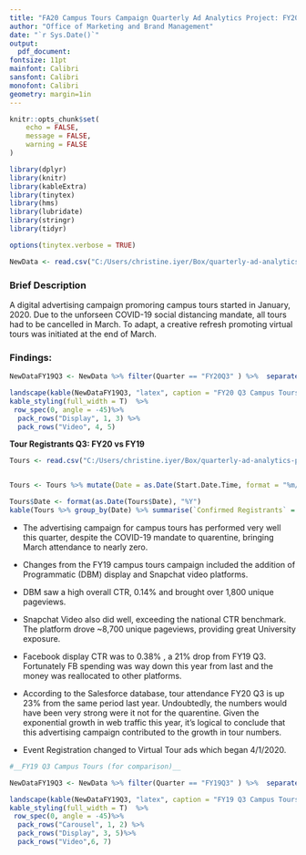 ```yaml
---
title: "FA20 Campus Tours Campaign Quarterly Ad Analytics Project: FY20 Q3"
author: "Office of Marketing and Brand Management"
date: "`r Sys.Date()`"
output:
  pdf_document:
fontsize: 11pt
mainfont: Calibri
sansfont: Calibri
monofont: Calibri
geometry: margin=1in
---
```





```r
knitr::opts_chunk$set(
	echo = FALSE,
	message = FALSE,
	warning = FALSE
)
```

```r
library(dplyr)
library(knitr)
library(kableExtra)
library(tinytex)
library(hms)
library(lubridate)
library(stringr)
library(tidyr)
```


```r
options(tinytex.verbose = TRUE)
```


```r
NewData <- read.csv("C:/Users/christine.iyer/Box/quarterly-ad-analytics-projects/FlowchartCampusTours.csv", header = T, stringsAsFactors = F)


```

### Brief Description

A digital advertising campaign promoring campus tours started in January, 2020. Due to the unforseen COVID-19 social distancing mandate, all tours had to be cancelled in March. To adapt, a creative refresh promoting virtual tours was initiated at the end of March. 

### Findings: 

```r
NewDataFY19Q3 <- NewData %>% filter(Quarter == "FY20Q3" ) %>%  separate(Vendor, c("Vendor", "Medium")) %>% select(Medium, Vendor, Quarter, Impressions:End_Date) %>% arrange(Medium, Vendor)

landscape(kable(NewDataFY19Q3, "latex", caption = "FY20 Q3 Campus Tours Campaign for High School Audiences", booktabs = T))%>%
kable_styling(full_width = T)  %>%
 row_spec(0, angle = -45)%>%
  pack_rows("Display", 1, 3) %>%
  pack_rows("Video", 4, 5)
```



__Tour Registrants Q3: FY20 vs FY19__

```r
Tours <- read.csv("C:/Users/christine.iyer/Box/quarterly-ad-analytics-projects/CampusTours_Reporting/Q3ToursCompare.csv", header = T, stringsAsFactors = F)


Tours <- Tours %>% mutate(Date = as.Date(Start.Date.Time, format = "%m/%d/%Y %H:%M"))

Tours$Date <- format(as.Date(Tours$Date), "%Y")
kable(Tours %>% group_by(Date) %>% summarise(`Confirmed Registrants` = sum(Confirmed.Registrants), Attendants = sum(Attended)) %>% select(Date, `Confirmed Registrants`, Attendants))
```

* The advertising campaign for campus tours has performed very well this quarter, despite the COVID-19 mandate to quarentine, bringing March attendance to nearly zero. 

* Changes from the FY19 campus tours campaign included the addition of  Programmatic (DBM) display and Snapchat video platforms. 

* DBM saw a high overall CTR, 0.14% and brought over 1,800 unique pageviews. 

* Snapchat Video also did well, exceeding the national CTR benchmark. The platform drove ~8,700 unique pageviews, providing great University exposure.

* Facebook display CTR was \textcolor{red}{down} to 0.38% , a 21% drop from FY19 Q3. Fortunately FB spending was way down this year from last and the money was reallocated to other platforms. 

* According to the Salesforce database, tour attendance FY20 Q3 is up 23% from the same period last year. Undoubtedly, the numbers would have been very strong were it not for the quarentine. Given the exponential growth in web traffic this year, it's logical to conclude that this advertising campaign contributed to the growth in tour numbers.

* Event Registration changed to Virtual Tour ads which began 4/1/2020. 






```r
#__FY19 Q3 Campus Tours (for comparison)__

NewDataFY19Q3 <- NewData %>% filter(Quarter == "FY19Q3" ) %>%  separate(Vendor, c("Vendor", "Medium")) %>% select(Medium, Vendor, Quarter, Impressions:End_Date) %>% arrange(Medium, Vendor)

landscape(kable(NewDataFY19Q3, "latex", caption = "FY19 Q3 Campus Tours Campaign for High School Audiences", booktabs = T))%>%
kable_styling(full_width = T)  %>%
 row_spec(0, angle = -45)%>%
  pack_rows("Carousel", 1, 2) %>%
  pack_rows("Display", 3, 5)%>%
  pack_rows("Video",6, 7)
```